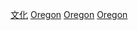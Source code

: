 {{Commonscat|Culture of Oregon}}

[[Category:俄勒冈州|文化]]
[[Category:美國各州文化|Oregon]]
[[Category:美國西部文化|Oregon]]
[[Category:太平洋西北地區文化|Oregon]]